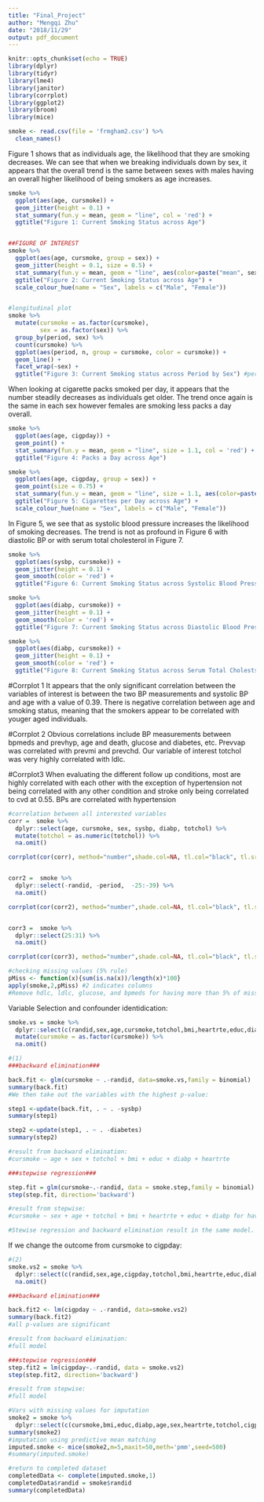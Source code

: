 ```yaml
---
title: "Final_Project"
author: "Mengqi Zhu"
date: "2018/11/29"
output: pdf_document
---
```


```r
knitr::opts_chunk$set(echo = TRUE)
library(dplyr)
library(tidyr) 
library(lme4)
library(janitor)
library(corrplot)
library(ggplot2)
library(broom)
library(mice)
```

```r
smoke <- read.csv(file = 'frmgham2.csv') %>% 
  clean_names()
```


Figure 1 shows that as individuals age, the likelihood that they are smoking decreases. We can see that when we breaking individuals down by sex, it appears that the overall trend is the same between sexes with males having an overall higher likelihood of being smokers as age increases. 

```r

smoke %>%
  ggplot(aes(age, cursmoke)) +
  geom_jitter(height = 0.1) +
  stat_summary(fun.y = mean, geom = "line", col = 'red') +
  ggtitle("Figure 1: Current Smoking Status across Age")


##FIGURE OF INTEREST
smoke %>%
  ggplot(aes(age, cursmoke, group = sex)) +
  geom_jitter(height = 0.1, size = 0.5) +
  stat_summary(fun.y = mean, geom = "line", aes(color=paste("mean", sex))) +
  ggtitle("Figure 2: Current Smoking Status across Age") +
  scale_colour_hue(name = "Sex", labels = c("Male", "Female"))


#longitudinal plot
smoke %>%
  mutate(cursmoke = as.factor(cursmoke),
         sex = as.factor(sex)) %>%
  group_by(period, sex) %>%
  count(cursmoke) %>%
  ggplot(aes(period, n, group = cursmoke, color = cursmoke)) +
  geom_line() +
  facet_wrap(~sex) +
  ggtitle("Figure 3: Current Smoking status across Period by Sex") #period = visit

```

When looking at cigarette packs smoked per day, it appears that the number steadily decreases as individuals get older. The trend once again is the same in each sex however females are smoking less packs a day overall.

```r

smoke %>%
  ggplot(aes(age, cigpday)) +
  geom_point() +
  stat_summary(fun.y = mean, geom = "line", size = 1.1, col = 'red') +
  ggtitle("Figure 4: Packs a Day across Age")

smoke %>%
  ggplot(aes(age, cigpday, group = sex)) +
  geom_point(size = 0.75) +
  stat_summary(fun.y = mean, geom = "line", size = 1.1, aes(color=paste("mean", sex))) +
  ggtitle("Figure 5: Cigarettes per Day across Age") +
  scale_colour_hue(name = "Sex", labels = c("Male", "Female")) 
```


In Figure 5, we see that as systolic blood pressure increases the likelihood of smoking decreases. The trend is not as profound in Figure 6 with diastolic BP or with serum total cholesterol in Figure 7. 

```r

smoke %>%
  ggplot(aes(sysbp, cursmoke)) +
  geom_jitter(height = 0.1) +
  geom_smooth(color = 'red') +
  ggtitle("Figure 6: Current Smoking Status across Systolic Blood Pressure")

smoke %>%
  ggplot(aes(diabp, cursmoke)) +
  geom_jitter(height = 0.1) +
  geom_smooth(color = 'red') +
  ggtitle("Figure 7: Current Smoking Status across Diastolic Blood Pressure")

smoke %>%
  ggplot(aes(diabp, cursmoke)) +
  geom_jitter(height = 0.1) +
  geom_smooth(color = 'red') +
  ggtitle("Figure 8: Current Smoking Status across Serum Total Cholestserol")
```

#Corrplot 1
It appears that the only significant correlation between the variables of interest is between the two BP measurements and systolic BP and age with a value of 0.39. There is negative correlation between age and smoking status, meaning that the smokers appear to be correlated with youger aged individuals.  

#Corrplot 2
Obvious correlations include BP measurements between bpmeds and prevhyp, age and death, glucose and diabetes, etc. Prevvap was correlated with prevmi and prevchd. Our variable of interest totchol was very highly correlated with ldlc. 

#Corrplot3 
When evaluating the different follow up conditions, most are highly correlated with each other with the exception of hypertension not being correlated with any other condition and stroke only being correlated to cvd at 0.55. BPs are correlated with hypertension

```r

#correlation between all interested variables
corr =  smoke %>% 
  dplyr::select(age, cursmoke, sex, sysbp, diabp, totchol) %>%  
  mutate(totchol = as.numeric(totchol)) %>%
  na.omit()

corrplot(cor(corr), method="number",shade.col=NA, tl.col="black", tl.srt=65)


corr2 =  smoke %>% 
  dplyr::select(-randid, -period,  -25:-39) %>%  
  na.omit()

corrplot(cor(corr2), method="number",shade.col=NA, tl.col="black", tl.srt=65)


corr3 =  smoke %>% 
  dplyr::select(25:31) %>%  
  na.omit()

corrplot(cor(corr3), method="number",shade.col=NA, tl.col="black", tl.srt=65)
```



```r
#checking missing values (5% rule)
pMiss <- function(x){sum(is.na(x))/length(x)*100}
apply(smoke,2,pMiss) #2 indicates columns
#Remove hdlc, ldlc, glucose, and bpmeds for having more than 5% of missing values.
```


Variable Selection and confounder identidication:

```r
smoke.vs = smoke %>% 
  dplyr::select(c(randid,sex,age,cursmoke,totchol,bmi,heartrte,educ,diabp,sysbp,diabetes,heartrte)) %>% 
  mutate(cursmoke = as.factor(cursmoke)) %>% 
  na.omit()

#(1)
###backward elimination###

back.fit <- glm(cursmoke ~ .-randid, data=smoke.vs,family = binomial)
summary(back.fit)
#We then take out the variables with the highest p-value:

step1 <-update(back.fit, . ~ . -sysbp)
summary(step1)

step2 <-update(step1, . ~ . -diabetes)
summary(step2)

#result from backward elimination:
#cursmoke ~ age + sex + totchol + bmi + educ + diabp + heartrte

###stepwise regression###

step.fit = glm(cursmoke~.-randid, data = smoke.step,family = binomial)
step(step.fit, direction='backward')

#result from stepwise:
#cursmoke ~ sex + age + totchol + bmi + heartrte + educ + diabp for having the lowest AIC

#Stewise regression and backward elimination result in the same model.
```

If we change the outcome from cursmoke to cigpday:
```r
#(2)
smoke.vs2 = smoke %>% 
  dplyr::select(c(randid,sex,age,cigpday,totchol,bmi,heartrte,educ,diabp,sysbp,diabetes,heartrte)) %>% 
  na.omit()

###backward elimination###

back.fit2 <- lm(cigpday ~ .-randid, data=smoke.vs2)
summary(back.fit2)
#all p-values are significant 

#result from backward elimination:
#full model

###stepwise regression###
step.fit2 = lm(cigpday~.-randid, data = smoke.vs2)
step(step.fit2, direction='backward')

#result from stepwise:
#full model
```


```r
#Vars with missing values for imputation
smoke2 = smoke %>% 
  dplyr::select(c(cursmoke,bmi,educ,diabp,age,sex,heartrte,totchol,cigpday))
summary(smoke2)
#imputation using predictive mean matching
imputed.smoke <- mice(smoke2,m=5,maxit=50,meth='pmm',seed=500)
#summary(imputed.smoke)

#return to completed dataset
completedData <- complete(imputed.smoke,1)
completedData$randid = smoke$randid
summary(completedData)
```


